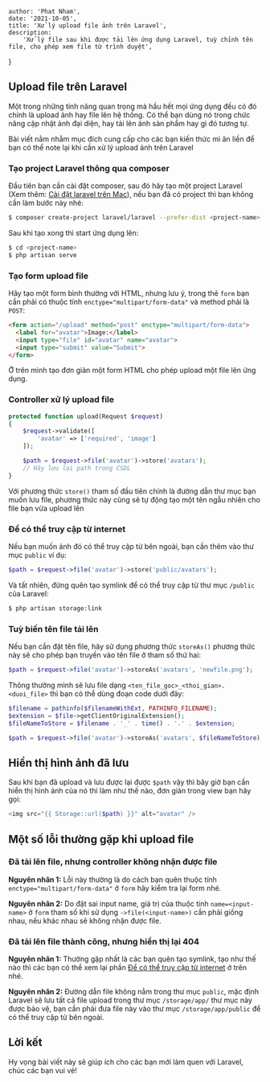 
    author: 'Phat Nham',
    date: '2021-10-05',
    title: 'Xử lý upload file ảnh trên Laravel',
    description:
        'Xử lý file sau khi được tải lên ứng dụng Laravel, tuỳ chỉnh tên file, cho phép xem file từ trình duyệt',
}


## Upload file trên Laravel

Một trong những tính năng quan trọng mà hầu hết mọi ứng dụng đều có đó chính là upload ảnh hay file lên hệ thống. Có thể bạn dùng nó trong chức năng cập nhật ảnh đại diện, hay tải lên ảnh sản phẩm hay gì đó tương tự.

Bài viết nằm nhằm mục đích cung cấp cho các bạn kiến thức mì ăn liền để bạn có thể note lại khi cần xử lý upload ảnh trên Laravel

### Tạo project Laravel thông qua composer

Đầu tiên bạn cần cài đặt composer, sau đó hãy tạo một project Laravel (Xem thêm: [Cài đặt laravel trên Mac](/install-laravel-on-mac)), nếu bạn đã có project thì bạn không cần làm bước này nhé:

```bash
$ composer create-project laravel/laravel --prefer-dist <project-name>
```

Sau khi tạo xong thì start ứng dụng lên:

```bash
$ cd <project-name>
$ php artisan serve
```

### Tạo form upload file

Hãy tạo một form bình thường với HTML, nhưng lưu ý, trong thẻ `form` bạn cần phải có thuộc tính `enctype="multipart/form-data"` và method phải là `POST`:

```html
<form action="/upload" method="post" enctype="multipart/form-data">
  <label for="avatar">Image:</label>
  <input type="file" id="avatar" name="avatar">
  <input type="submit" value="Submit">
</form>
```

Ở trên mình tạo đơn giản một form HTML cho phép upload một file lên ứng dụng.

### Controller xử lý upload file

```php
protected function upload(Request $request)
{
    $request->validate([
        'avatar' => ['required', 'image']
    ]);

    $path = $request->file('avatar')->store('avatars');
    // Hãy lưu lại path trong CSDL
}
```

Với phương thức `store()` tham số đầu tiên chính là đường dẫn thư mục bạn muốn lưu file, phương thức này cũng sẽ tự động tạo một tên ngẫu nhiên cho file bạn vừa upload lên

### Để có thể truy cập từ internet

Nếu bạn muốn ảnh đó có thể truy cập từ bên ngoài, bạn cần thêm vào thư mục `public` ví dụ:

```php
$path = $request->file('avatar')->store('public/avatars');
```

Và tất nhiên, đừng quên tạo symlink để có thể  truy cập từ thư mục `/public` của Laravel:

```bash
$ php artisan storage:link
```

### Tuỳ biến tên file tải lên

Nếu bạn cần đặt tên file, hãy sử dụng phương thức `storeAs()` phương thức này sẽ cho phép bạn truyền vào tên file ở tham số thứ hai:

```php
$path = $request->file('avatar')->storeAs('avatars', 'newfile.png');
```

Thông thường mình sẽ lưu file dạng `<ten_file_goc>_<thoi_gian>.<duoi_file>` thì bạn có thể dùng đoạn code dưới đây:

```php
$filename = pathinfo($filenameWithExt, PATHINFO_FILENAME);
$extension = $file->getClientOriginalExtension();
$fileNameToStore = $filename . '_' . time() . '.' . $extension;

$path = $request->file('avatar')->storeAs('avatars', $fileNameToStore);
```

## Hiển thị hình ảnh đã lưu

Sau khi bạn đã upload và lưu được lại được `$path` vậy thì bây giờ bạn cần hiển thị hình ảnh của nó thì làm như thế nào, đơn giản trong view bạn hãy gọi:

```php
<img src="{{ Storage::url($path) }}" alt="avatar" />
```

## Một số lỗi thường gặp khi upload file

### Đã tải lên file, nhưng controller không nhận được file

**Nguyên nhân 1:** Lỗi này thường là do cách bạn quên thuộc tính `enctype="multipart/form-data"` ở `form` hãy kiểm tra lại form nhé.

**Nguyên nhân 2:** Do đặt sai input name, giá trị của thuộc tính `name=<input-name>` ở `form` tham số khi sử dụng `->file(<input-name>)` cần phải giống nhau, nếu khác nhau sẽ không nhận được file.

### Đã tải lên file thành công, nhưng hiển thị lại 404

**Nguyên nhân 1:** Thường gặp nhất là các bạn quên tạo symlink, tạo như thế nào thì các bạn có thể xem lại phần [Để có thể truy cập từ internet](#để-có-thể-truy-cập-từ-internet) ở trên nhé.

**Nguyên nhân 2:** Đường dẫn file không nằm trong thư mục `public`, mặc định Laravel sẽ lưu tất cả file upload trong thư mục `/storage/app/` thư mục này được bảo vệ, bạn cần phải đưa file này vào thư mục `/storage/app/public` để có thể truy cập từ bên ngoài.

## Lời kết

Hy vọng bài viết này sẽ giúp ích cho các bạn mới làm quen với Laravel, chúc các bạn vui vẻ!